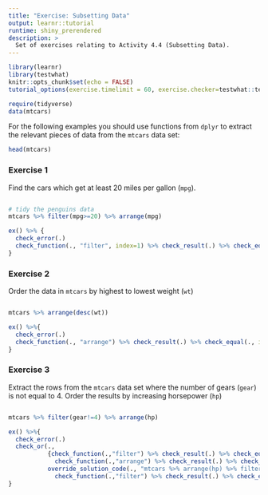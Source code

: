 ```yaml
---
title: "Exercise: Subsetting Data"
output: learnr::tutorial
runtime: shiny_prerendered
description: >
  Set of exercises relating to Activity 4.4 (Subsetting Data).
---
```


```r
library(learnr)
library(testwhat)
knitr::opts_chunk$set(echo = FALSE)
tutorial_options(exercise.timelimit = 60, exercise.checker=testwhat::testwhat_learnr)

require(tidyverse)
data(mtcars)
```

For the following examples you should use functions from `dplyr` to extract the relevant pieces of data from the `mtcars` data set:

```r

head(mtcars)

```

### Exercise 1

Find the cars which get at least 20 miles per gallon (`mpg`).

```r


```

```r
# tidy the penguins data
mtcars %>% filter(mpg>=20) %>% arrange(mpg)

```


```r

ex() %>% {
  check_error(.)
  check_function(., "filter", index=1) %>% check_result(.) %>% check_equal(.)
}
```

### Exercise 2

Order the data in `mtcars` by highest to lowest weight (`wt`) 

```r


```

```r

mtcars %>% arrange(desc(wt))

```

```r
ex() %>%{
  check_error(.)
  check_function(., "arrange") %>% check_result(.) %>% check_equal(., incorrect_msg="Did you sort the data in decreasing order?")
}
```


### Exercise 3

Extract the rows from the `mtcars` data set where the number of gears (`gear`) is not equal to 4. Order the results by increasing horsepower (`hp`)

```r


```

```r

mtcars %>% filter(gear!=4) %>% arrange(hp)

```

```r
ex() %>%{
  check_error(.)
  check_or(.,
           {check_function(.,"filter") %>% check_result(.) %>% check_equal(.)
             check_function(.,"arrange") %>% check_result(.) %>% check_equal(.)},
           override_solution_code(., "mtcars %>% arrange(hp) %>% filter(gear!=4)") %>% {check_function(.,"arrange") %>% check_result(.) %>% check_equal(.)
             check_function(.,"filter") %>% check_result(.) %>% check_equal(.)})
}
```
